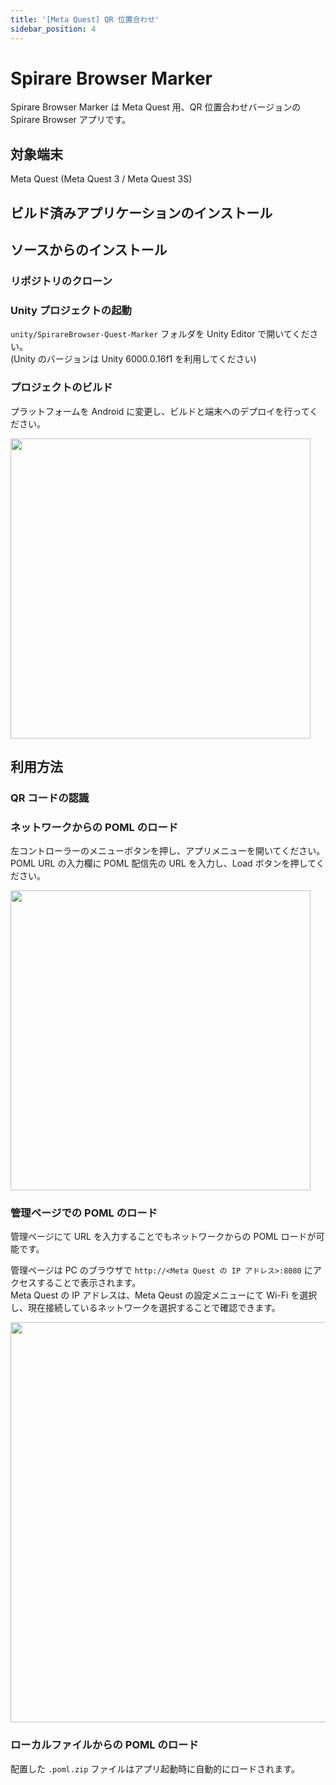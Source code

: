 ```yaml
---
title: '[Meta Quest] QR 位置合わせ'
sidebar_position: 4
---
```







# Spirare Browser Marker

Spirare Browser Marker は Meta Quest 用、QR 位置合わせバージョンの Spirare Browser アプリです。

## 対象端末
Meta Quest (Meta Quest 3 / Meta Quest 3S)

## ビルド済みアプリケーションのインストール

<SpirareBrowserAppInstall />

## ソースからのインストール

### リポジトリのクローン

<SpirareBrowserCloneRepository />

### Unity プロジェクトの起動

`unity/SpirareBrowser-Quest-Marker` フォルダを Unity Editor で開いてください。  
(Unity のバージョンは Unity 6000.0.16f1 を利用してください)

### プロジェクトのビルド

プラットフォームを Android に変更し、ビルドと端末へのデプロイを行ってください。

<img width="480" src={BuildSettings} />

## 利用方法

### QR コードの認識

<SpirareBrowserQRDetection />

### ネットワークからの POML のロード

左コントローラーのメニューボタンを押し、アプリメニューを開いてください。  
POML URL の入力欄に POML 配信先の URL を入力し、Load ボタンを押してください。

<img width="480" class="border" src={SpirareBrowserMenuContentTab} />

### 管理ページでの POML のロード

管理ページにて URL を入力することでもネットワークからの POML ロードが可能です。

管理ページは PC のブラウザで `http://<Meta Quest の IP アドレス>:8080` にアクセスすることで表示されます。  
Meta Quest の IP アドレスは、Meta Qeust の設定メニューにて Wi-Fi を選択し、現在接続しているネットワークを選択することで確認できます。

<img width="640" src={SpirareBrowserManagementPageTopImage} />

### ローカルファイルからの POML のロード

<SpirareBrowserQuestMarkerPomlPlacement />

配置した `.poml.zip` ファイルはアプリ起動時に自動的にロードされます。
